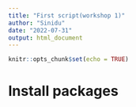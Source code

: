 ```yaml
---
title: "First script(workshop 1)"
author: "Sinidu"
date: "2022-07-31"
output: html_document
---
```


```r
knitr::opts_chunk$set(echo = TRUE)
```

# Install packages